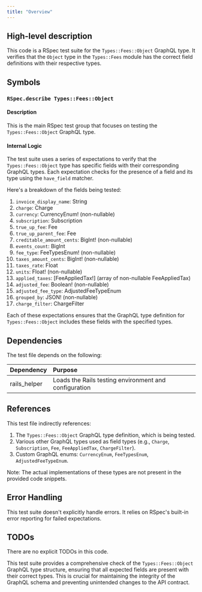 ```yaml
---
title: "Overview"
---
```


## High-level description
This code is a RSpec test suite for the `Types::Fees::Object` GraphQL type. It verifies that the `Object` type in the `Types::Fees` module has the correct field definitions with their respective types.

## Symbols

### `RSpec.describe Types::Fees::Object`
#### Description
This is the main RSpec test group that focuses on testing the `Types::Fees::Object` GraphQL type.

#### Internal Logic
The test suite uses a series of expectations to verify that the `Types::Fees::Object` type has specific fields with their corresponding GraphQL types. Each expectation checks for the presence of a field and its type using the `have_field` matcher.

Here's a breakdown of the fields being tested:

1. `invoice_display_name`: String
2. `charge`: Charge
3. `currency`: CurrencyEnum! (non-nullable)
4. `subscription`: Subscription
5. `true_up_fee`: Fee
6. `true_up_parent_fee`: Fee
7. `creditable_amount_cents`: BigInt! (non-nullable)
8. `events_count`: BigInt
9. `fee_type`: FeeTypesEnum! (non-nullable)
10. `taxes_amount_cents`: BigInt! (non-nullable)
11. `taxes_rate`: Float
12. `units`: Float! (non-nullable)
13. `applied_taxes`: [FeeAppliedTax!] (array of non-nullable FeeAppliedTax)
14. `adjusted_fee`: Boolean! (non-nullable)
15. `adjusted_fee_type`: AdjustedFeeTypeEnum
16. `grouped_by`: JSON! (non-nullable)
17. `charge_filter`: ChargeFilter

Each of these expectations ensures that the GraphQL type definition for `Types::Fees::Object` includes these fields with the specified types.

## Dependencies
The test file depends on the following:

| Dependency | Purpose |
|:-----------|:--------|
| rails_helper | Loads the Rails testing environment and configuration |

## References
This test file indirectly references:

1. The `Types::Fees::Object` GraphQL type definition, which is being tested.
2. Various other GraphQL types used as field types (e.g., `Charge`, `Subscription`, `Fee`, `FeeAppliedTax`, `ChargeFilter`).
3. Custom GraphQL enums: `CurrencyEnum`, `FeeTypesEnum`, `AdjustedFeeTypeEnum`.

Note: The actual implementations of these types are not present in the provided code snippets.

## Error Handling
This test suite doesn't explicitly handle errors. It relies on RSpec's built-in error reporting for failed expectations.

## TODOs
There are no explicit TODOs in this code.

This test suite provides a comprehensive check of the `Types::Fees::Object` GraphQL type structure, ensuring that all expected fields are present with their correct types. This is crucial for maintaining the integrity of the GraphQL schema and preventing unintended changes to the API contract.